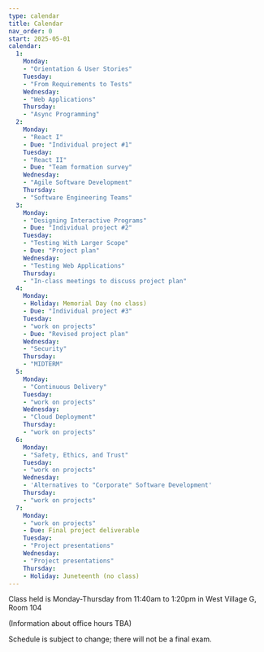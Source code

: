 ```yaml
---
type: calendar
title: Calendar
nav_order: 0
start: 2025-05-01
calendar:
  1:
    Monday:
    - "Orientation & User Stories"
    Tuesday: 
    - "From Requirements to Tests"
    Wednesday: 
    - "Web Applications"
    Thursday:
    - "Async Programming" 
  2:
    Monday:
    - "React I"
    - Due: "Individual project #1"
    Tuesday:
    - "React II"
    - Due: "Team formation survey"
    Wednesday:
    - "Agile Software Development"
    Thursday:
    - "Software Engineering Teams"    
  3:
    Monday:
    - "Designing Interactive Programs"
    - Due: "Individual project #2"
    Tuesday:
    - "Testing With Larger Scope"
    - Due: "Project plan"
    Wednesday:
    - "Testing Web Applications"
    Thursday:
    - "In-class meetings to discuss project plan"    
  4:
    Monday:
    - Holiday: Memorial Day (no class)
    - Due: "Individual project #3"
    Tuesday:
    - "work on projects"
    - Due: "Revised project plan"
    Wednesday:
    - "Security"
    Thursday:
    - "MIDTERM"    
  5:
    Monday:
    - "Continuous Delivery"
    Tuesday:
    - "work on projects"
    Wednesday:
    - "Cloud Deployment"
    Thursday:
    - "work on projects"    
  6:
    Monday:
    - "Safety, Ethics, and Trust"
    Tuesday:
    - "work on projects"
    Wednesday:
    - 'Alternatives to "Corporate" Software Development'
    Thursday:
    - "work on projects"    
  7:
    Monday:
    - "work on projects"
    - Due: Final project deliverable
    Tuesday:
    - "Project presentations"
    Wednesday:
    - "Project presentations"
    Thursday:
    - Holiday: Juneteenth (no class)
---
```


Class held is Monday-Thursday from 11:40am to 1:20pm in West Village G, Room 104

(Information about office hours TBA)

Schedule is subject to change; there will not be a final exam.